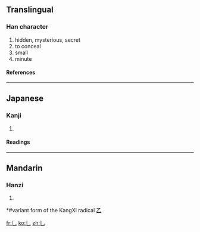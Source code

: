 ==Translingual==
{{stroke order|type=animate}}
===Han character===
{{Han char|rn=5|rad=乙|as=00|sn=1|four=|canj=中山 (LU), X中山 (XLU)}}
# hidden, mysterious, secret
# to conceal
# small
# minute
====References====
{{Han ref|kx=0083.170|dkj=00163|hdz=10048.041|uh=4E5A|ud=20058}}
----

==Japanese==
===Kanji===
{{ja-kanji|grade=|rs=乙00}}
# {{defn|Japanese}}
====Readings====
{{ja-readings|on=[[いん]] (in), [[おん]] (on)|kun=[[かくれる]] (kakureru)}}
----
==Mandarin==
===Hanzi===
{{cmn-hanzi|pin=[[yǐn]] ([[yin3]])|wg=yin<sup>3</sup>}}
# {{defn|Mandarin}}

*#variant form of the KangXi radical [[Index:Chinese radical/乙|乙]]

[[fr:乚]]
[[ko:乚]]
[[zh:乚]]